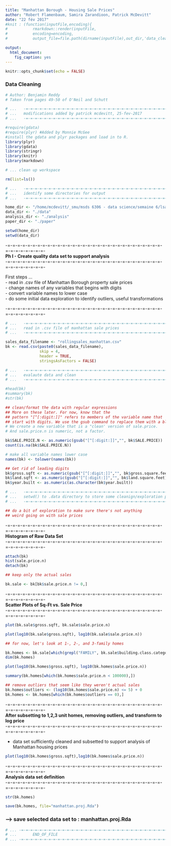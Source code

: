 ```yaml
---
title: "Manhattan Borough - Housing Sale Prices"
author: "Robert Flamenbaum, Samira Zarandioon, Patrick McDevitt"
date: "22 fév 2017"
#knit : (function(inputFile,encoding){
#			rmarkdown::render(inputFile,
#			encoding=encoding,
#			output_file=file.path(dirname(inputFile),out_dir,'data_clean.html')})

output: 
  html_document: 
    fig_caption: yes
---
```


```r
knitr::opts_chunk$set(echo = FALSE)

```

### Data Cleaning

```r

# Author: Benjamin Reddy
# Taken from pages 49-50 of O'Neil and Schutt

# ...	-=-=-=-=-=-=-=-=-=-=-=-=-=-=-=-=-=-=-=-=-=-=-=-=-=-=-=-=-=-=-=-=-=-=-=-=-
# ...	modifications added by patrick mcdevitt, 25-fev-2017
# ...	-=-=-=-=-=-=-=-=-=-=-=-=-=-=-=-=-=-=-=-=-=-=-=-=-=-=-=-=-=-=-=-=-=-=-=-=-

#require(gdata)
#require(plyr) #Added by Monnie McGee
#install the gdata and plyr packages and load in to R.
library(plyr)
library(gdata)
library(stringr)
library(knitr)
library(markdown)

# ... clean up workspace

rm(list=ls())

# ...	-=-=-=-=-=-=-=-=-=-=-=-=-=-=-=-=-=-=-=-=-=-=-=-=-=-=-=-=-=-=-=-=-=-=-=-=-
# ...	identify some directories for output
# ...	-=-=-=-=-=-=-=-=-=-=-=-=-=-=-=-=-=-=-=-=-=-=-=-=-=-=-=-=-=-=-=-=-=-=-=-=-

home_dir <- "/home/mcdevitt/_smu/msds 6306 - data science/semaine 6/lsa_28feb"
data_dir <- "./data"
analysis_dir <- "./analysis"
paper_dir <- "./paper"

setwd(home_dir)
setwd(data_dir)

```

-=-=-=-=-=-=-=-=-=-=-=-=-=-=-=-=-=-=-=-=-=-=-=-=-=-=-=-=-=-=-=-=-=-=-=-=-=-=-=-  
__Ph I - Create quality data set to support analysis__  
-=-=-=-=-=-=-=-=-=-=-=-=-=-=-=-=-=-=-=-=-=-=-=-=-=-=-=-=-=-=-=-=-=-=-=-=-=-=-=-  

First steps ...  
- read in .csv file of Manhattan Borough property sale prices  
- change names of any variables that begins with digits  
- convert variable names to lower case  
- do some initial data exploration to identify outliers, useful transformations  

  
-=-=-=-=-=-=-=-=-=-=-=-=-=-=-=-=-=-=-=-=-=-=-=-=-=-=-=-=-=-=-=-=-=-=-=-=-=-=-=-  


```r
# ...	-=-=-=-=-=-=-=-=-=-=-=-=-=-=-=-=-=-=-=-=-=-=-=-=-=-=-=-=-=-=-=-=-=-=-=-=-
# ...	read in .csv file of manhattan sale prices
# ...	-=-=-=-=-=-=-=-=-=-=-=-=-=-=-=-=-=-=-=-=-=-=-=-=-=-=-=-=-=-=-=-=-=-=-=-=-

sales_data_filename <- "rollingsales_manhattan.csv"
bk <- read.csv(paste0(sales_data_filename),
			   skip = 4,
			   header = TRUE,
			   stringsAsFactors = FALSE)

# ...	-=-=-=-=-=-=-=-=-=-=-=-=-=-=-=-=-=-=-=-=-=-=-=-=-=-=-=-=-=-=-=-=-=-=-=-=-
# ...	evalaute data and clean
# ...	-=-=-=-=-=-=-=-=-=-=-=-=-=-=-=-=-=-=-=-=-=-=-=-=-=-=-=-=-=-=-=-=-=-=-=-=-

#head(bk)
#summary(bk)
#str(bk)

## clean/format the data with regular expressions
## More on these later. For now, know that the
## pattern "[^[:digit:]]" refers to members of the variable name that
## start with digits. We use the gsub command to replace them with a blank space.
# We create a new variable that is a "clean' version of sale.price.
# And sale.price.n is numeric, not a factor.

bk$SALE.PRICE.N <- as.numeric(gsub("[^[:digit:]]","", bk$SALE.PRICE))
count(is.na(bk$SALE.PRICE.N))

# make all variable names lower case
names(bk) <- tolower(names(bk)) 

## Get rid of leading digits
bk$gross.sqft <- as.numeric(gsub("[^[:digit:]]","", bk$gross.square.feet))
bk$land.sqft <- as.numeric(gsub("[^[:digit:]]","", bk$land.square.feet))
bk$year.built <- as.numeric(as.character(bk$year.built))

# ...	-=-=-=-=-=-=-=-=-=-=-=-=-=-=-=-=-=-=-=-=-=-=-=-=-=-=-=-=-=-=-=-=-=-=-=-=-
# ...	setwd() to .data directory to store some cleanign/exploration plots
# ...	-=-=-=-=-=-=-=-=-=-=-=-=-=-=-=-=-=-=-=-=-=-=-=-=-=-=-=-=-=-=-=-=-=-=-=-=-

## do a bit of exploration to make sure there's not anything
## weird going on with sale prices

```



-=-=-=-=-=-=-=-=-=-=-=-=-=-=-=-=-=-=-=-=-=-=-=-=-=-=-=-=-=-=-=-=-=-=-=-=-=-=-=-  
__Histogram of Raw Data Set__  
-=-=-=-=-=-=-=-=-=-=-=-=-=-=-=-=-=-=-=-=-=-=-=-=-=-=-=-=-=-=-=-=-=-=-=-=-=-=-=-  


```r

attach(bk)
hist(sale.price.n) 
detach(bk)

## keep only the actual sales

bk.sale <- bk[bk$sale.price.n != 0,]


```

-=-=-=-=-=-=-=-=-=-=-=-=-=-=-=-=-=-=-=-=-=-=-=-=-=-=-=-=-=-=-=-=-=-=-=-=-=-=-=-  
__Scatter Plots of Sq-Ft vs. Sale Price__  
-=-=-=-=-=-=-=-=-=-=-=-=-=-=-=-=-=-=-=-=-=-=-=-=-=-=-=-=-=-=-=-=-=-=-=-=-=-=-=-  


```r

plot(bk.sale$gross.sqft, bk.sale$sale.price.n)

plot(log10(bk.sale$gross.sqft), log10(bk.sale$sale.price.n))

## for now, let's look at 1-, 2-, and 3-family homes

bk.homes <- bk.sale[which(grepl("FAMILY", bk.sale$building.class.category)),]
dim(bk.homes)

plot(log10(bk.homes$gross.sqft), log10(bk.homes$sale.price.n))

summary(bk.homes[which(bk.homes$sale.price.n < 100000),])

## remove outliers that seem like they weren't actual sales
bk.homes$outliers <- (log10(bk.homes$sale.price.n) <= 5) + 0
bk.homes <- bk.homes[which(bk.homes$outliers == 0),]

```


-=-=-=-=-=-=-=-=-=-=-=-=-=-=-=-=-=-=-=-=-=-=-=-=-=-=-=-=-=-=-=-=-=-=-=-=-=-=-=-  
__After subsetting to 1,2,3 unit homes, removing outliers, and transform to log price__  
-=-=-=-=-=-=-=-=-=-=-=-=-=-=-=-=-=-=-=-=-=-=-=-=-=-=-=-=-=-=-=-=-=-=-=-=-=-=-=-  

- data set sufficiently cleaned and subsetted to support analysis of Manhattan housing prices   


```r

plot(log10(bk.homes$gross.sqft),log10(bk.homes$sale.price.n))
```

-=-=-=-=-=-=-=-=-=-=-=-=-=-=-=-=-=-=-=-=-=-=-=-=-=-=-=-=-=-=-=-=-=-=-=-=-=-=-=-  
__Analysis data set definition__  
-=-=-=-=-=-=-=-=-=-=-=-=-=-=-=-=-=-=-=-=-=-=-=-=-=-=-=-=-=-=-=-=-=-=-=-=-=-=-=-  
      

```r
str(bk.homes)

save(bk.homes, file="manhattan.proj.Rda")

```

### --> __save selected data set to : manhattan.proj.Rda__  


```r
# ... -=-=-=-=-=-=-=-=-=-=-=-=-=-=-=-=-=-=-=-=-=-=-=-=-=-=-=-=-=-=-=-=-=-=-=-=-
# ...		END_OF_FILE
# ... -=-=-=-=-=-=-=-=-=-=-=-=-=-=-=-=-=-=-=-=-=-=-=-=-=-=-=-=-=-=-=-=-=-=-=-=-
```

